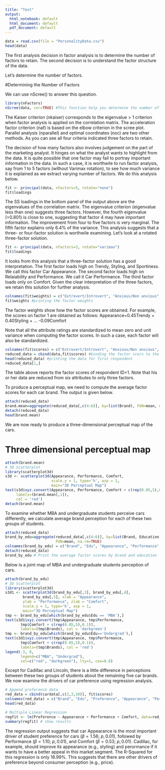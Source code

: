 ```yaml
---
title: "Test"
output:
  html_notebook: default
  html_document: default
  pdf_document: default
---
```




```r
data = read.csv(file = "PersonalityData.csv")
head(data)
```

The first analysis decision in factor analysis is to determine the number of factors to retain.  The second decision is to understand the factor structure of the data.

Let's determine the number of factors.

#Determining the Number of Factors 

We can use nScree() to answer this question. 

```r
library(nFactors)
nScree(data, cor=TRUE) #This function help you determine the number of factors
```

The Kaiser criterion (nkaiser) corresponds to the eigenvalue > 1 criterion when factor analysis is applied on the correlation matrix.  The acceleration factor criterion (naf) is based on the elbow criterion in the scree plot. Parallel analysis (nparallel) and optimal coordinates (noc) are two other methods. As you can see all four criteria indicated three factors to retain. 

The decision of how many factors also involves judgement on the part of the marketing analyst.  It hinges on what the analyst wants to highlight from the data. It is quite possible that one factor may fail to portray important information in the data.  In such a case, it is worthwile to run factor analysis, say from 1 to 5 factors (without Varimax rotation), to see how much variance it is explained as we extract varying number of factors.  We do this analysis below.

```r
fit <- principal(data, nfactors=5, rotate="none")
fit$loadings
```

The SS loadings in the bottom panel of the output above are the eigenvalues of the correlation matrix. The eigenvalue criterion (eigenvalue less than one) suggests three factors.  However, the fourth eigenvalue (=0.801) is close to one, suggesting that factor 4 may have important information.  The improvement from four to five factors is very marginal.  The fifth factor explains only 6.4% of the variance.  This analysis suggests that a three- or four-factor solution is worthwile examining.  Let's look at a rotated three-factor solution.


```r
fit <- principal(data, nfactors=3, rotate="varimax")
fit$loadings
```

It looks from this analysis that a three-factor solution has a good interpretation.  The first factor loads high on Trendy, Styling, and Sportiness.  We call this factor Car Appearance.  The second factor loads high on Relaiability and Performance.  We call it Car Performance.  The third factor loads only on Comfort.  Given the clear interpretation of the three factors, we retain this solution for further analysis.

```r
colnames(fit$weights) = c("Extrovert/Introvert", "Anxious/Non anxious", "Dependable/Non dependable") # Naming the factors
fit$weights #printing the factor weights
```

The factor weights show how the factor scores are obtained.  For example, the scores on factor 1 are obtained as follows:
Appearance=0.45Trendy + 0.40Styling + ... -0.09Comfort

Note that all the attribute ratings are standardized to mean zero and unit variance when computing the factor scores.  In such a case, each factor will also be standardized.

```r
colnames(fit$scores) = c("Extrovert/Introvert", "Anxious/Non anxious", "Dependable/Non dependable") 
reduced_data = cbind(data,fit$scores) #binding the factor scors to the raw data
head(reduced_data) #printing the data for first respondent
reduced_data[1,]
```

The table above reports the factor scores of respondent ID=1.  Note that his or her data are reduced from six attributes to only three factors.

To produce a perceptual map, we need to compute the average factor scores for each car brand.  The output is given below.

```r
attach(reduced_data)
brand.mean=aggregate(reduced_data[,c(4:6)], by=list(Brand), FUN=mean, na.rm=TRUE)
detach(reduced_data)
head(brand.mean)
```

We are now ready to produce a three-dimensional perceptual map of the cars.

# Three dimensional perceptual map

```r
attach(brand.mean)
# 3D Scatterplot
library(scatterplot3d)
s3d <- scatterplot3d(Appearance, Performance, Comfort,
                     scale.y = 1, type='h', asp = 1,
                     main="3D Perceptual Map")
text(s3d$xyz.convert(Appearance, Performance, Comfort + c(rep(0.05,5),0.1)),
     labels=(brand.mean[,1]), 
     col = 'red')
detach(brand.mean)
```

To examine whether MBA and undergraduate students perceive cars differently, we calculate average brand perception for each of these two groups of students.

```r
attach(reduced_data)
brand_by_edu=aggregate(reduced_data[,c(4:6)], by=list(Brand, Education), 
                       FUN=mean, na.rm=TRUE)
colnames(brand_by_edu) = c("Brand", "Edu", "Appearance", "Performance", "Comfort")
detach(reduced_data)
brand_by_edu # Print the average factor scores by brand and education
```

Below is a joint map of MBA and undergraduate students perception of cars.

```r
attach(brand_by_edu)
# 3D Scatterplot
library(scatterplot3d)
s3d1 <- scatterplot3d(brand_by_edu[,3], brand_by_edu[,4], 
        brand_by_edu[,5], xlab = "Appearance", 
        ylab = "Performance", zlab = "Comfort",
        scale.y = 1, type='h', asp = 1,
        main="3D Perceptual Map")
tmp <- brand_by_edu[which(brand_by_edu$Edu == 'MBA'),]
text(s3d1$xyz.convert(tmp$Appearance, tmp$Performance, 
       tmp$Comfort + c(rep(0.05,5),0.1)),
       labels=(tmp$Brands), col = 'darkgreen')
tmp <- brand_by_edu[which(brand_by_edu$Edu=='Undergrad'),] 
text(s3d1$xyz.convert(tmp$Appearance, tmp$Performance, 
       tmp$Comfort + c(rep(0.05,5),0.1)),
       labels=(tmp$Brands), col = 'red')
legend(-3, 8, 
       legend=c("MBA", "Undergrad"),
       col=c("red", "darkgreen"), lty=1, cex=0.8)
```

Except for Cadillac and Lincoln, there is a little difference in perceptions between these two groups of students about the remaining five car brands.  We now examine the drivers of car preference using regression analysis.

```r
# Append preference data
red_data = cbind(cardata[,c(2,3,10)], fit$scores)
colnames(red_data) = c("Brand", "Edu", "Preference", "Appearance", "Performance", "Comfort")
head(red_data)

# Multiple Linear Regression 
regfit <- lm(Preference ~ Appearance + Performance + Comfort, data=red_data)
summary(regfit) # show results
```

The regression output suggests that car Appearance is the most important driver of student preference for cars ($\beta=1.56; \ p,0.01$), followed by Performance ($\beta=1.10; \ p,0.01$), and Comfort ($\beta=0.53; \ p,0.01$). Cadillac, for example, should improve its appearance (e.g., styling) and perormance if it wants to have a better appeal in this market segment. The R-Squared for this regression is only 18.99%.  This suggests that there are other drivers of preference beyond consumer perception (e.g., price). 
